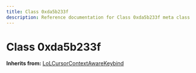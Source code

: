 ```yaml
---
title: Class 0xda5b233f
description: Reference documentation for Class 0xda5b233f meta class
---
```



# Class 0xda5b233f

**Inherits from:** [LoLCursorContextAwareKeybind](/classes/lolcursorcontextawarekeybind)

<ClassDetails file="/db/classes/0xda5b233f.ddf333a6e41e.json" />
